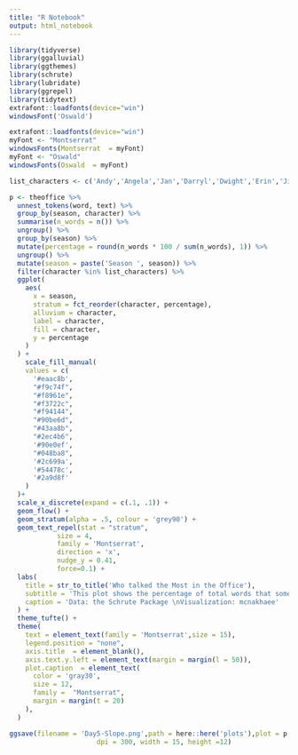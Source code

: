 ```yaml
---
title: "R Notebook"
output: html_notebook
---
```


```r
library(tidyverse)
library(ggalluvial)
library(ggthemes)
library(schrute)
library(lubridate)
library(ggrepel)
library(tidytext)
extrafont::loadfonts(device="win")
windowsFont('Oswald')

extrafont::loadfonts(device="win")
myFont <- "Montserrat"
windowsFonts(Montserrat  = myFont)
myFont <- "Oswald"
windowsFonts(Oswald  = myFont)
```




```r
list_characters <- c('Andy','Angela','Jan','Darryl','Dwight','Erin','Jim','Michael','Kevin','Ryan','Pam')
```

```r
p <- theoffice %>%
  unnest_tokens(word, text) %>%
  group_by(season, character) %>%
  summarise(n_words = n()) %>%
  ungroup() %>%
  group_by(season) %>%
  mutate(percentage = round(n_words * 100 / sum(n_words), 1)) %>%
  ungroup() %>%
  mutate(season = paste('Season ', season)) %>%
  filter(character %in% list_characters) %>%
  ggplot(
    aes(
      x = season,
      stratum = fct_reorder(character, percentage),
      alluvium = character,
      label = character,
      fill = character,
      y = percentage
    )
  ) +
    scale_fill_manual(
    values = c(
      '#eaac8b',
      "#f9c74f",
      "#f8961e",
      "#f3722c",
      "#f94144",
      "#90be6d",
      "#43aa8b",
      "#2ec4b6",
      '#90e0ef',
      "#048ba8",
      '#2c699a',
      '#54478c',
      '#2a9d8f'
    )
  )+
  scale_x_discrete(expand = c(.1, .1)) +
  geom_flow() +
  geom_stratum(alpha = .5, colour = 'grey90') +
  geom_text_repel(stat = "stratum",
            size = 4,
            family = 'Montserrat',
            direction = 'x',
            nudge_y = 0.41,
            force=0.1) +
  labs(
    title = str_to_title('Who talked the Most in the Office'),
    subtitle = 'This plot shows the percentage of total words that some characters in the Office used in their dialogs',
    caption = 'Data: the Schrute Package \nVisualization: mcnakhaee'
  ) +
  theme_tufte() +
  theme(
    text = element_text(family = 'Montserrat',size = 15),
    legend.position = "none",
    axis.title  = element_blank(),
    axis.text.y.left = element_text(margin = margin(l = 50)),
    plot.caption  = element_text(
      color = 'gray30',
      size = 12,
      family =  "Montserrat",
      margin = margin(t = 20)
    ),
  ) 
```


```r
ggsave(filename = 'Day5-Slope.png',path = here::here('plots'),plot = p ,
                      dpi = 300, width = 15, height =12)
```

